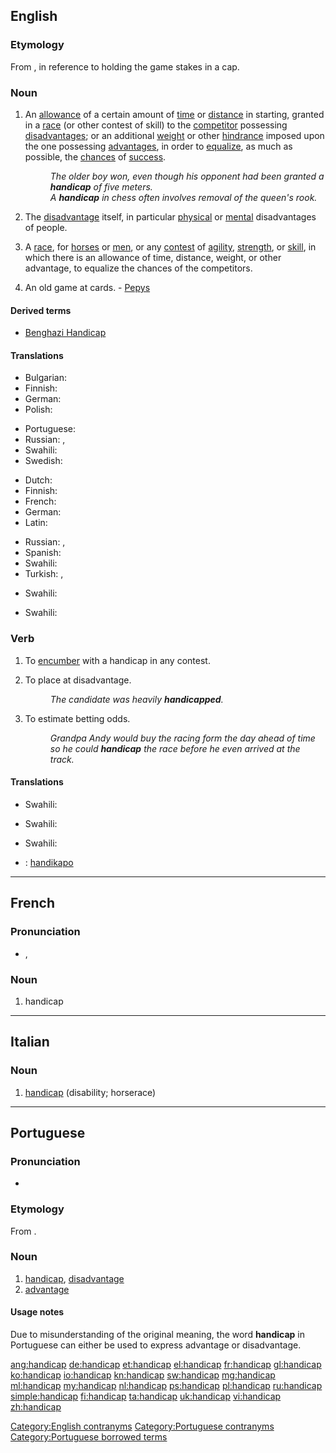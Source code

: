 ==English==

===Etymology===
From {{term|hand||lang=en}} {{term|in|lang=en}} {{term|cap||lang=en}}, in reference to holding the game stakes in a cap.

===Noun===
{{en-noun}}

# An [[allowance]] of a certain amount of [[time]] or [[distance]] in starting, granted in a [[race]] (or other contest of skill) to the [[competitor]] possessing [[disadvantage]]s; or an additional [[weight]] or other [[hindrance]] imposed upon the one possessing [[advantage]]s, in order to [[equalize]], as much as possible, the [[chances]] of [[success]].
#: ''The older boy won, even though his opponent had been granted a '''handicap''' of five meters.''
#: ''A '''handicap''' in chess often involves removal of the queen's rook.''
# {{context|sometimes considered offensive}} The [[disadvantage]] itself, in particular [[physical]] or [[mental]] disadvantages of people.
# A [[race]], for [[horses]] or [[men]], or any [[contest]] of [[agility]], [[strength]], or [[skill]], in which there is an allowance of time, distance, weight, or other advantage, to equalize the chances of the competitors.
# {{obsolete|card game}} An old game at cards. - [[Pepys]]

====Derived terms====
* [[Benghazi Handicap]]

====Translations====
{{trans-top|allowance granted in a race to the competitor}}
* Bulgarian: {{t+|bg|аванс|m|tr=aváns}}
* Finnish: {{t|fi|tasoitus}}
* German: {{t+|de|Vorsprung|m}}
* Polish: {{t|pl|fory}}
{{trans-mid}}
* Portuguese: {{t|pt|vantagem}}
* Russian: {{t|ru|фора|f|tr=fóra}}, {{t|ru|гандикап|m|tr=gandikáp}}
* Swahili: {{t+|sw|kilema|xs=Swahili}}
* Swedish: {{t|sv|försprång}}
{{trans-bottom}}

{{trans-top|disadvantage, in particular physical or mental disadvantages of people}}
* Dutch: {{t|nl|handicap|m}}
* Finnish: {{t+|fi|vamma}}
* French: {{t|fr|handicap|m}}
* German: {{t+|de|Behinderung|m}}
* Latin: {{t-|la|impedimentum|n}}
{{trans-mid}}
* Russian: {{t+|ru|недостаток|m|tr=n'edostátok}}, {{t|ru|увечье|n|tr=uv'éčje}}
* Spanish: {{t|es|minusvalía|f}}
* Swahili: {{t+|sw|kilema|xs=Swahili}}
* Turkish: {{t|tr|engel}}, {{t|tr|özür}}
{{trans-bottom}}

{{trans-top|race}}
* Swahili: {{t+|sw|kilema|xs=Swahili}}
{{trans-mid}}
{{trans-bottom}}

{{trans-top|card game}}
* Swahili: {{t+|sw|kilema|xs=Swahili}}
{{trans-mid}}
{{trans-bottom}}

===Verb===
{{en-verb|handicap|p|ed}}

# {{transitive}} To [[encumber]] with a handicap in any contest.
# {{transitive|by extension}} To place at disadvantage.
#: ''The candidate was heavily '''handicapped'''.''
# To estimate betting odds.
#: ''Grandpa Andy would buy the racing form the day ahead of time so he could '''handicap''' the race before he even arrived at the track.''

====Translations====
{{trans-top|to encumber}}
* Swahili: {{t+|sw|kilema|xs=Swahili}}
{{trans-mid}}
{{trans-bottom}}

{{trans-top|to place at disadvantage}}
* Swahili: {{t+|sw|kilema|xs=Swahili}}
{{trans-mid}}
{{trans-bottom}}

{{trans-top|to estimate betting odds}}
* Swahili: {{t+|sw|kilema|xs=Swahili}}
{{trans-mid}}
{{trans-bottom}}

{{checktrans-top}}
* {{ttbc|io}}: [[handikapo]]
{{trans-mid}}
{{trans-bottom}}

[[Category:English contranyms]]

----

==French==

===Pronunciation===
* {{IPA|/hɑ̃.di.kap/|lang=fr}}, {{SAMPA|/hA~.di.kap/}}

===Noun===
{{fr-noun|m}}

# handicap

----

==Italian==

===Noun===
{{head|it|noun|g=m}} {{inv}}

# [[#English|handicap]] (disability; horserace)

{{rfc-auto}}

----

==Portuguese==

===Pronunciation===
* {{hyphenation|han|di|cap}}

===Etymology===
From {{etyl|en|pt}} {{term|handicap|lang=en}}.

===Noun===
{{pt-noun|m|-}}

# [[handicap]], [[disadvantage]]
# [[advantage]]

====Usage notes====
Due to misunderstanding of the original meaning, the word '''handicap''' in Portuguese can either be used to express advantage or disadvantage.

[[Category:Portuguese contranyms]]
[[Category:Portuguese borrowed terms]]

[[ang:handicap]]
[[de:handicap]]
[[et:handicap]]
[[el:handicap]]
[[fr:handicap]]
[[gl:handicap]]
[[ko:handicap]]
[[io:handicap]]
[[kn:handicap]]
[[sw:handicap]]
[[mg:handicap]]
[[ml:handicap]]
[[my:handicap]]
[[nl:handicap]]
[[ps:handicap]]
[[pl:handicap]]
[[ru:handicap]]
[[simple:handicap]]
[[fi:handicap]]
[[ta:handicap]]
[[uk:handicap]]
[[vi:handicap]]
[[zh:handicap]]